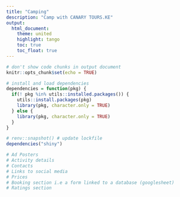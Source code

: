 ```yaml
---
title: "Camping"
description: "Camp with CANARY TOURS.KE"
output: 
  html_document:
    theme: united
    highlight: tango
    toc: true
    toc_float: true
---
```


```r
# don't show code chunks in output document 
knitr::opts_chunk$set(echo = TRUE)

# install and load dependencies
dependencies = function(pkg) {
  if(! pkg %in% utils::installed.packages()) {
    utils::install.packages(pkg)
    library(pkg, character.only = TRUE)
  } else {
    library(pkg, character.only = TRUE)
  }
}

# renv::snapshot() # update lockfile
dependencies("shiny")
```

```r
# Ad Posters
# Activity details
# Contacts
# Links to social media
# Prices
# Booking section i.e a form linked to a database (googlesheet)
# Ratings section 
```
